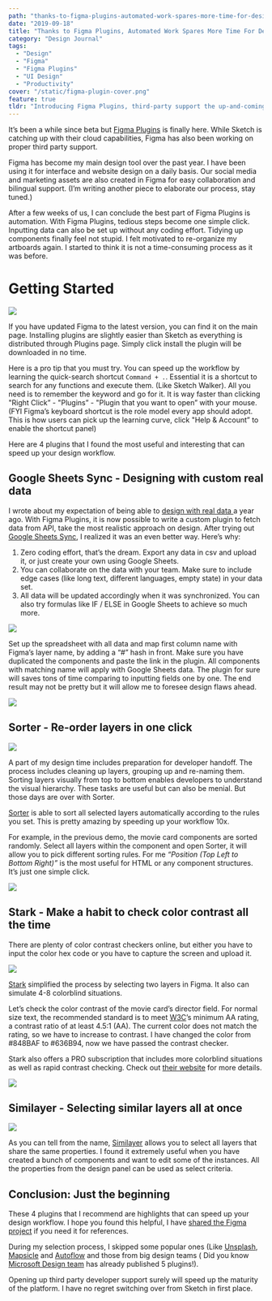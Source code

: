 ```yaml
---
path: "thanks-to-figma-plugins-automated-work-spares-more-time-for-design"
date: "2019-09-18"
title: "Thanks to Figma Plugins, Automated Work Spares More Time For Design"
category: "Design Journal"
tags:
  - "Design"
  - "Figma"
  - "Figma Plugins"
  - "UI Design"
  - "Productivity"
cover: "/static/figma-plugin-cover.png"
feature: true
tldr: "Introducing Figma Plugins, third-party support the up-and-coming interface and prototype design tool that can speed up your design workflow."
---
```


It’s been a while since beta but [Figma Plugins](https://www.figma.com/c) is finally here. While Sketch is catching up with their cloud capabilities, Figma has also been working on proper third party support.

Figma has become my main design tool over the past year. I have been using it for interface and website design on a daily basis. Our social media and marketing assets are also created in Figma for easy collaboration and bilingual support. (I’m writing another piece to elaborate our process, stay tuned.)

After a few weeks of us, I can conclude the best part of Figma Plugins is automation. With Figma Plugins, tedious steps become one simple click. Inputting data can also be set up without any coding effort. Tidying up components finally feel not stupid. I felt motivated to re-organize my artboards again. I started to think it is not a time-consuming process as it was before.

# Getting Started

![](/static/figma-plugin-plugin-main.png)

If you have updated Figma to the latest version, you can find it on the main page. Installing plugins are slightly easier than Sketch as everything is distributed through Plugins page. Simply click install the plugin will be downloaded in no time.

Here is a pro tip that you must try. You can speed up the workflow by learning the quick-search shortcut `Command + .`. Essential it is a shortcut to search for any functions and execute them. (Like Sketch Walker). All you need is to remember the keyword and go for it. It is way faster than clicking "Right Click” - "Plugins” - "Plugin that you want to open” with your mouse. (FYI Figma’s keyboard shortcut is the role model every app should adopt. This is how users can pick up the learning curve, click "Help & Account” to enable the shortcut panel)

Here are 4 plugins that I found the most useful and interesting that can speed up your design workflow.

## Google Sheets Sync - Designing with custom real data

I wrote about my expectation of being able to [design with real data ](./design-with-real-data) a year ago.
With Figma Plugins, it is now possible to write a custom plugin to fetch data from API, take the most realistic approach on design. After trying out [Google Sheets Sync](https://www.figma.com/c/plugin/735770583268406934/Google-sheets-sync), I realized it was an even better way. Here’s why:

1. Zero coding effort, that’s the dream. Export any data in csv and upload it, or just create your own using Google Sheets.
2. You can collaborate on the data with your team. Make sure to include edge cases (like long text, different languages, empty state) in your data set.
3. All data will be updated accordingly when it was synchronized. You can also try formulas like IF / ELSE in Google Sheets to achieve so much more.

![](/static/figma-plugin-google-sheets-sync.png)

Set up the spreadsheet with all data and map first column name with Figma’s layer name, by adding a “#” hash in front. Make sure you have duplicated the components and paste the link in the plugin. All components with matching name will apply with Google Sheets data. The plugin for sure will saves tons of time comparing to inputting fields one by one. The end result may not be pretty but it will allow me to foresee design flaws ahead.

![](/static/figma-plugin-google-sheets-sync-after.png)

## Sorter - Re-order layers in one click

![](/static/figma-plugin-sorter.png)

A part of my design time includes preparation for developer handoff. The process includes cleaning up layers, grouping up and re-naming them. Sorting layers visually from top to bottom enables developers to understand the visual hierarchy. These tasks are useful but can also be menial. But those days are over with Sorter.

[Sorter](https://www.figma.com/c/plugin/742038190980789811/Sorter) is able to sort all selected layers automatically according to the rules you set. This is pretty amazing by speeding up your workflow 10x.

For example, in the previous demo, the movie card components are sorted randomly. Select all layers within the component and open Sorter, it will allow you to pick different sorting rules. For me _“Position (Top Left to Bottom Right)”_ is the most useful for HTML or any component structures. It’s just one simple click.

![](/static/figma-plugin-sorter-after.png)

## Stark - Make a habit to check color contrast all the time

There are plenty of color contrast checkers online, but either you have to input the color hex code or you have to capture the screen and upload it.

![](/static/figma-plugin-stark.png)

[Stark](https://www.figma.com/c/plugin/732603254453395948/Stark?ref=desktopofsamuel) simplified the process by selecting two layers in Figma. It also can simulate 4-8 colorblind situations.

Let’s check the color contrast of the movie card’s director field. For normal size text, the recommended standard is to meet [W3C](https://www.w3.org/TR/WCAG20/)’s minimum AA rating, a contrast ratio of at least 4.5:1 (AA). The current color does not match the rating, so we have to increase to contrast. I have changed the color from #848BAF to #636B94, now we have passed the contrast checker.

Stark also offers a PRO subscription that includes more colorblind situations as well as rapid contrast checking. Check out [their website](https://getstark.co/pricing/index.html) for more details.

![](/static/figma-plugin-stark-2.png)

## Similayer - Selecting similar layers all at once

![](/static/figma-plugin-similayer.png)

As you can tell from the name, [Similayer](https://www.figma.com/c/plugin/735733267883397781/Similayer) allows you to select all layers that share the same properties. I found it extremely useful when you have created a bunch of components and want to edit some of the instances. All the properties from the design panel can be used as select criteria.

## Conclusion: Just the beginning

These 4 plugins that I recommend are highlights that can speed up your design workflow. I hope you found this helpful, I have [shared the Figma project](https://www.figma.com/file/QoxMxPy8PgyYFssbenT7Gx/Demo?node-id=12%3A1) if you need it for references.

During my selection process, I skipped some popular ones (Like [Unsplash](https://www.figma.com/c/plugin/738454987945972471), [Mapsicle](https://www.figma.com/c/plugin/736458162635847353) and [Autoflow](https://www.figma.com/c/plugin/733902567457592893) and those from big design teams ( Did you know [Microsoft Design team](https://www.figma.com/c/org/588096576863690753) has already published 5 plugins!).

Opening up third party developer support surely will speed up the maturity of the platform. I have no regret switching over from Sketch in first place.
